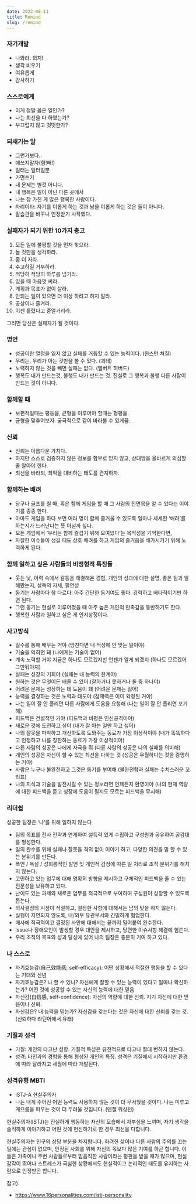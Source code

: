 ```yaml
---
date: 2022-08-11
title: Remind
slug: /remind
---
```


### 자기개발

- 나와라. 의지!
- 생각 비우기
- 여유롭게
- 감사하기

### 스스로에게

- 이게 정말 옳은 일인가?
- 나는 최선을 다 하였는가?
- 부끄럽지 않고 떳떳한가?

### 되새기는 말
- 그런가보다..
- 애쓰지말자(힘!빼!)
- 일터는 일터일뿐
- 가면쓰기
- 내 문제는 별것 아니다.
- 내 행복은 일이 아닌 다른 곳에서
- 나는 참 가진 게 많은 행복한 사람이다.
- 자리이타: 자기를 이롭게 하는 것과 남을 이롭게 하는 것은 둘이 아니다.
- 말습관을 바꾸니 인정받기 시작했다.

### 실패자가 되기 위한 10가지 충고

1. 모든 일에 불평할 것을 먼저 찾으라.
2. 놀 것만을 생각하라.
3. 좀 더 자라.
4. 수고하길 거부하라.
5. 적당히 적당히 하루를 넘기라.
6. 있을 때 마음껏 써라.
7. 계획과 목표가 없이 살라.
8. 안되는 일이 있으면 더 이상 하려고 하지 말라.
9. 공상이나 즐겨라.
10. 이젠 틀렸다고 중얼거리라.

그러면 당신은 실패자가 될 것이다.

### 명언

- 성공이란 열정을 잃지 않고 실패를 거듭할 수 있는 능력이다. (윈스턴 처칠)
- 우리는, 우리가 아는 것만을 볼 수 있다. (괴테)
- 노력하지 않는 것을 빼면 실패는 없다. (엘버트 허버드)
- 행복도 내가 만드는것, 불행도 내가 만드는 것. 진실로 그 행복과 불행 다른 사람이 만드는 것이 아니다.

### 함께할 때

- 보편적일때는 평등을, 균형을 이루어야 할때는 형평을.
- 균형을 맞추어보자. 궁극적으로 같이 바라볼 수 있게끔..

### 신뢰

- 신뢰는 아름다운 가치다.
- 하지만 스스로 검증하지 않은 정보를 함부로 믿지 않고, 상대방을 올바르게 의심할 줄 알아야 한다.
- 최선을 바라되, 최악을 대비하는 태도를 견지하자.

### 함께하는 배려

- 당구나 골프를 칠 때, 혹은 함께 게임을 할 때 그 사람의 진면목을 알 수 있다는 이야기를 종종 한다.
- 아마도 게임을 하다 보면 여러 명이 함께 즐거울 수 있도록 얼마나 세세한 ‘배려’를 하는지가 드러난다는 뜻 아닐까 싶다.
- 모든 게임에서 ‘우리는 함께 즐겁기 위해 모여있다’는 목적성을 기억한다면,
- 자잘한 이슈들이 생길 때도 상호 배려를 하고 게임의 즐거움을 배가시키기 위해 노력하게 된다.

### 함께 일하고 싶은 사람들의 비정형적 특징들

- 웃는 낯, 이력 속에서 갈등을 해결해온 경험, 개인의 성과에 대한 설명, 좋은 팀과 일해봤는지, 설득의 자세, 필연성
- 동기는 사람마다 참 다르다. 아주 간단한 동기여도 좋다. 강력하고 배타적이기만 하면 된다.
- 그런 동기는 현실로 이루어졌을 때 아주 높은 개인적 만족감을 동반하기도 한다.
- 행복한 사람과 일하고 싶은 게 인지상정이다.

### 사고방식

- 실수를 통해 배우는 거야 (망친다면 내 적성에 안 맞는 일이야)
- 기술을 익히면 돼 (나에게는 기술이 없어)
- 계속 노력할 거야 지금은 하나도 모르겠지만 언젠가 알게 되겠지 (하나도 모르겠어 그만둬야지)
- 실패는 성장의 기회야 (실패는 내 능력의 한계야)
- 원하는 것은 무엇이든 배울 수 있어 (잘하거나 못하거나 둘 중 하나야)
- 어려운 문제는 성장하는 데 도움이 돼 (어려운 문제는 싫어)
- 능력을 결정하는 것은 노력과 태도야 (잠재력은 이미 확정된 거야)
- 나는 일이 잘 안 풀리면 다른 사람에게 도움을 요청해 (나는 일이 잘 안 풀리면 포기해)
- 피드백은 건설적인 거야 (피드백과 비평은 인신공격이야)
- 새로운 것에 도전하고 싶어 (내가 잘 아는 일만 하고 싶어)
- 나의 잘못을 파악하고 개선하도록 도와주는 동료가 가장 이상적이야 (내가 똑똑하다고 인정하고 나를 칭찬하는 동료가 가장 이상적이야)
- 다른 사람의 성공은 나에게 자극을 줘 (다른 사람의 성공은 나의 실패를 의미해)
- 개인의 성공은 자신이 할 수 있는 최선을 다하는 것 (성공은 우월하다는 것을 증명하는 거야)
- 사람은 누구나 불완전하고 그것은 동기를 부여해 (불완전함과 실패는 수치스러운 꼬리표)
- 나의 지식과 기술을 발전시킬 수 있는 정보라면 언제든지 환영이야 (나의 현재 역량에 대한 피드백을 듣고 성장에 도움이 될지도 모르는 피드백을 무시해)

### 리더쉽

성공한 팀장은 ‘나’를 위해 일하지 않는다

- 팀의 목표를 전사 전략과 연계하여 설득력 있게 수립하고 구성원과 공유하여 공감대를 형성한다.
- 일의 완수를 위해 실패나 잘못을 격의 없이 이야기 하고, 다양한 의견을 말 할 수 있는 분위기를 만든다.
- 폭언 / 욕설 / 성희롱적인 발언 및 개인적 감정에 따른 일 처리로 조직 분위기를 해치지 않는다.
- 고민하고 있는 업무에 대해 명확히 방향을 제시하고 구체적인 피드백을 줄 수 있는 전문성을 보유하고 있다.
- 난이도 있는 과제와 새로운 업무를 적극적으로 부여하여 구성원이 성장할 수 있도록 돕는다.
- 의사결정의 시점이 적절하고, 결정한 사항에 대해서는 남의 탓을 하지 않는다.
- 실행이 지연되지 않도록, 내/외부 유관부서와 긴밀하게 협업한다.
- 매사에 적극적이고 결정된 사안에 대해서는 끝까지 밀어붙여 완수한다.
- Issue나 장애요인이 발생할 경우 대안을 제시하고, 당면한 이슈사항 해결에 힘쓴다.
- 우리 조직의 목표와 성과 달성에 있어 나의 팀장은 충분히 기여 하고 있다.

### 나 스스로

- 자기효능감(自己效能感, self-efficacy): 어떤 상황에서 적절한 행동을 할 수 있다는 기대와 신념
- 자기효능감은? 나 할 수 있나? 자신에게 잘할 수 있는 능력이 있다고 얼마나 확신하는가? 어떤 것에 성공할 수 있는 자신의 능력에 대한 믿음
- 자신감(自信感, self-confidence): 자신의 역량에 대한 신뢰. 자기 자신에 대한 믿음이나 신뢰.
- 자신감은? 내 능력을 믿는가? 자신감을 갖는다는 것은 자신에 대한 신뢰를 갖는 것. (신뢰하다 라틴어에서 유래)

### 기질과 성격

- 기질: 개인의 타고난 성향. 기질적 특성은 유전적으로 타고나 절대 변하지 않는다.
- 성격​: 타인과의 경험을 통해 형성된 개인의 특징. 성격은 기질에서 시작하지만 환경에 따라 달라지고 세월에 따라 개발된다.


### 성격유형 MBTI
- ISTJ-A 현실주의자
- 나는 내게 주어진 어떤 능력도 사용하지 않는 것이 더 무서웠을 것이다. 나는 미루고 게으름을 피우는 것이 더 두려울 것입니다. (덴젤 워싱턴)


현실주의자(ISTJ)는 진실하게 행동하는 자신의 모습에서 자부심을 느끼며, 자기 생각을 솔직하게 이야기하고 어떤 것에 헌신하기로 한 경우 최선을 다합니다.

현실주의자는 인구의 상당 부분을 차지합니다. 화려한 삶이나 다른 사람의 주의를 끄는 일에는 관심이 없으며, 안정된 사회를 위해 자신의 몫보다 많은 기여를 하곤 합니다. 이들은 가족이나 주변 사람들로부터 믿음직한 사람이라는 평판을 받을 때가 많으며, 현실 감각이 뛰어나 스트레스가 극심한 상황에서도 현실적이고 논리적인 태도를 유지하는 사람으로 인정받곤 합니다.

참고) 
- https://www.16personalities.com/istj-personality

